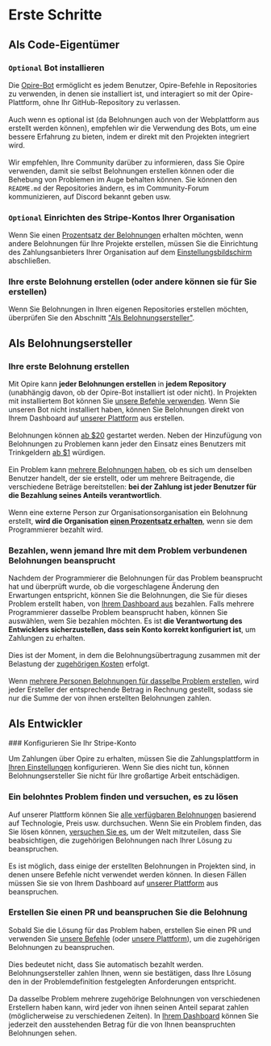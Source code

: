 
# Erste Schritte

## Als Code-Eigentümer

<Steps>

### `Optional` Bot installieren

<DimmedText>Die [Opire-Bot](/overview/install-bot) ermöglicht es jedem Benutzer, Opire-Befehle in Repositories zu verwenden, in denen sie installiert ist, und interagiert so mit der Opire-Plattform, ohne Ihr GitHub-Repository zu verlassen.</DimmedText>
<br/><br/>
<DimmedText>Auch wenn es optional ist (da Belohnungen auch von der Webplattform aus erstellt werden können), empfehlen wir die Verwendung des Bots, um eine bessere Erfahrung zu bieten, indem er direkt mit den Projekten integriert wird.</DimmedText>
<br/><br/>
<DimmedText>Wir empfehlen, Ihre Community darüber zu informieren, dass Sie Opire verwenden, damit sie selbst Belohnungen erstellen können oder die Behebung von Problemen im Auge behalten können. Sie können den `README.md` der Repositories ändern, es im Community-Forum kommunizieren, auf Discord bekannt geben usw.</DimmedText>

### `Optional` Einrichten des Stripe-Kontos Ihrer Organisation

<DimmedText>Wenn Sie einen [Prozentsatz der Belohnungen](/rewards/pricing#percentage-for-code-owner) erhalten möchten, wenn andere Belohnungen für Ihre Projekte erstellen, müssen Sie die Einrichtung des Zahlungsanbieters Ihrer Organisation auf dem [Einstellungsbildschirm](https://app.opire.dev/settings) abschließen.</DimmedText>

### Ihre erste Belohnung erstellen (oder andere können sie für Sie erstellen)

<DimmedText>Wenn Sie Belohnungen in Ihren eigenen Repositories erstellen möchten, überprüfen Sie den Abschnitt ["Als Belohnungsersteller"](/overview/getting-started#as-a-reward-creator).</DimmedText>

</Steps>

## Als Belohnungsersteller

<Steps>

### Ihre erste Belohnung erstellen

<DimmedText>Mit Opire kann **jeder Belohnungen erstellen** in **jedem Repository** (unabhängig davon, ob der Opire-Bot installiert ist oder nicht). In Projekten mit installiertem Bot können Sie [unsere Befehle verwenden](/de/overview/commands#belohnung-erstellen). Wenn Sie unseren Bot nicht installiert haben, können Sie Belohnungen direkt von Ihrem Dashboard auf [unserer Plattform](https://app.opire.dev/dashboard/creator/rewards) aus erstellen.</DimmedText>
<br/><br/>
<DimmedText>Belohnungen können [ab $20](/de/rewards/pricing#mindestpreis-und-kosten) gestartet werden. Neben der Hinzufügung von Belohnungen zu Problemen kann jeder den Einsatz eines Benutzers mit Trinkgeldern [ab $1](/de/tips/pricing#mindestpreis-und-kosten) würdigen.</DimmedText>
<br/><br/>
<DimmedText>Ein Problem kann [mehrere Belohnungen haben](/rewards/lifecycle#multiple-rewards), ob es sich um denselben Benutzer handelt, der sie erstellt, oder um mehrere Beitragende, die verschiedene Beträge bereitstellen: **bei der Zahlung ist jeder Benutzer für die Bezahlung seines Anteils verantwortlich**.</DimmedText>
<br/><br/>
<DimmedText>Wenn eine externe Person zur Organisationsorganisation ein Belohnung erstellt, **wird die Organisation [einen Prozentsatz erhalten](/rewards/pricing#percentage-for-code-owner)**, wenn sie dem Programmierer bezahlt wird.</DimmedText>

### Bezahlen, wenn jemand Ihre mit dem Problem verbundenen Belohnungen beansprucht

<DimmedText>Nachdem der Programmierer die Belohnungen für das Problem beansprucht hat und überprüft wurde, ob die vorgeschlagene Änderung den Erwartungen entspricht, können Sie die Belohnungen, die Sie für dieses Problem erstellt haben, von [Ihrem Dashboard aus](https://app.opire.dev/dashboard/creator/rewards) bezahlen. Falls mehrere Programmierer dasselbe Problem beansprucht haben, können Sie auswählen, wem Sie bezahlen möchten. Es ist **die Verantwortung des Entwicklers sicherzustellen, dass sein Konto korrekt konfiguriert ist**, um Zahlungen zu erhalten.</DimmedText>
<br/><br/>
<DimmedText>Dies ist der Moment, in dem die Belohnungsübertragung zusammen mit der Belastung der [zugehörigen Kosten](/rewards/pricing#minimum-price-and-costs) erfolgt.</DimmedText>
<br/><br/>
<DimmedText>Wenn [mehrere Personen Belohnungen für dasselbe Problem erstellen](/rewards/lifecycle#multiple-creators), wird jeder Ersteller der entsprechende Betrag in Rechnung gestellt, sodass sie nur die Summe der von ihnen erstellten Belohnungen zahlen.</DimmedText>

</Steps>

## Als Entwickler

<Steps>
### Konfigurieren Sie Ihr Stripe-Konto

<DimmedText>Um Zahlungen über Opire zu erhalten, müssen Sie die Zahlungsplattform in [Ihren Einstellungen](https://app.opire.dev/settings) konfigurieren. Wenn Sie dies nicht tun, können Belohnungsersteller Sie nicht für Ihre großartige Arbeit entschädigen.</DimmedText>

### Ein belohntes Problem finden und versuchen, es zu lösen

<DimmedText>Auf unserer Plattform können Sie [alle verfügbaren Belohnungen](https://app.opire.dev) basierend auf Technologie, Preis usw. durchsuchen. Wenn Sie ein Problem finden, das Sie lösen können, [versuchen Sie es](/overview/commands#try-to-solve-the-issue), um der Welt mitzuteilen, dass Sie beabsichtigen, die zugehörigen Belohnungen nach Ihrer Lösung zu beanspruchen.</DimmedText>
<br/><br/>
<DimmedText>Es ist möglich, dass einige der erstellten Belohnungen in Projekten sind, in denen unsere Befehle nicht verwendet werden können. In diesen Fällen müssen Sie sie von Ihrem Dashboard auf [unserer Plattform](https://app.opire.dev/dashboard/programmer/rewards) aus beanspruchen.</DimmedText>

### Erstellen Sie einen PR und beanspruchen Sie die Belohnung

<DimmedText>Sobald Sie die Lösung für das Problem haben, erstellen Sie einen PR und verwenden Sie [unsere Befehle](/de/overview/commands#belohnungen-für-ein-problem-erheben) (oder [unsere Plattform](https://app.opire.dev/dashboard/programmer/rewards)), um die zugehörigen Belohnungen zu beanspruchen.</DimmedText>
<br/><br/>
<DimmedText>Dies bedeutet nicht, dass Sie automatisch bezahlt werden. Belohnungsersteller zahlen Ihnen, wenn sie bestätigen, dass Ihre Lösung den in der Problemdefinition festgelegten Anforderungen entspricht.</DimmedText>
<br/><br/>
<DimmedText>Da dasselbe Problem mehrere zugehörige Belohnungen von verschiedenen Erstellern haben kann, wird jeder von ihnen seinen Anteil separat zahlen (möglicherweise zu verschiedenen Zeiten). In [Ihrem Dashboard](https://app.opire.dev/dashboard/programmer/rewards) können Sie jederzeit den ausstehenden Betrag für die von Ihnen beanspruchten Belohnungen sehen.</DimmedText>
</Steps>
